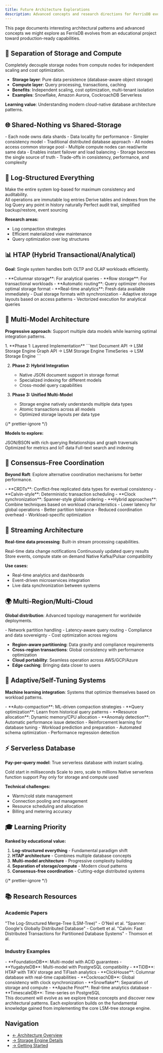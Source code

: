 ```yaml
---
title: Future Architecture Explorations
description: Advanced concepts and research directions for FerrisDB evolution
---
```



This page documents interesting architectural patterns and advanced concepts we might explore as
FerrisDB evolves from an educational project toward production-ready capabilities.

## 🔄 Separation of Storage and Compute

<Card title="Concept" icon="puzzle">
Completely decouple storage nodes from compute nodes for independent scaling and cost optimization.

- **Storage layer**: Pure data persistence (database-aware object storage)
- **Compute layer**: Query processing, transactions, caching
- **Benefits**: Independent scaling, cost optimization, multi-tenant isolation
- **Examples**: Snowflake, Amazon Aurora, CockroachDB Serverless

**Learning value**: Understanding modern cloud-native database architecture patterns.

</Card>

## 🌐 Shared-Nothing vs Shared-Storage

<Tabs>
  <TabItem label="Current: Shared-Nothing">
    - Each node owns data shards - Data locality for performance - Simpler consistency model -
    Traditional distributed database approach
  </TabItem>

  <TabItem label="Alternative: Shared-Storage">
    - All nodes access common storage pool - Multiple compute nodes can read/write same data -
    Enables instant failover and load balancing - Storage becomes the single source of truth -
    Trade-offs in consistency, performance, and complexity
  </TabItem>
</Tabs>

## 📝 Log-Structured Everything

<Aside type="tip" title="Beyond LSM-trees">
  Make the entire system log-based for maximum consistency and auditability.
</Aside>

<CardGrid>
  <Card title="Log as Database" icon="document">
    All operations are immutable log entries
  </Card>

<Card title="Materialized Views" icon="table">
  Derive tables and indexes from the log
</Card>

<Card title="Time Travel" icon="history">
  Query any point in history naturally
</Card>

  <Card title="Benefits" icon="rocket">
    Perfect audit trail, simplified backup/restore, event sourcing
  </Card>
</CardGrid>

**Research areas:**

- Log compaction strategies
- Efficient materialized view maintenance
- Query optimization over log structures

## 📊 HTAP (Hybrid Transactional/Analytical)

**Goal**: Single system handles both OLTP and OLAP workloads efficiently.

<Tabs>
  <TabItem label="Architecture">
    - **Columnar storage**: For analytical queries - **Row storage**: For transactional workloads -
    **Automatic routing**: Query optimizer chooses optimal storage format - **Real-time analytics**:
    Fresh data available immediately
  </TabItem>

  <TabItem label="Implementation">
    - Dual storage formats with synchronization - Adaptive storage layouts based on access patterns
    - Vectorized execution for analytical queries
  </TabItem>
</Tabs>

## 🎯 Multi-Model Architecture

**Progressive approach**: Support multiple data models while learning optimal integration patterns.

<Steps>
1. **Phase 1: Layered Implementation**
   ```text
   Document API  →  LSM Storage Engine
   Graph API     →  LSM Storage Engine
   TimeSeries    →  LSM Storage Engine
   ```

2. **Phase 2: Hybrid Integration**

   - Native JSON document support in storage format
   - Specialized indexing for different models
   - Cross-model query capabilities

3. **Phase 3: Unified Multi-Model**
   - Storage engine natively understands multiple data types
   - Atomic transactions across all models
   - Optimized storage layouts per data type

{/* prettier-ignore */}
</Steps>

**Models to explore:**

<CardGrid>
  <Card title="Document Store" icon="document">
    JSON/BSON with rich querying
  </Card>

<Card title="Graph Database" icon="puzzle">
  Relationships and graph traversals
</Card>

<Card title="Time Series" icon="graph">
  Optimized for metrics and IoT data
</Card>

  <Card title="Search Engine" icon="magnifier">
    Full-text search and indexing
  </Card>
</CardGrid>

## 🚀 Consensus-Free Coordination

**Beyond Raft**: Explore alternative coordination mechanisms for better performance.

<Tabs>
  <TabItem label="Approaches">
    - **CRDTs**: Conflict-free replicated data types for eventual consistency - **Calvin-style**:
    Deterministic transaction scheduling - **Clock synchronization**: Spanner-style global ordering
    - **Hybrid approaches**: Combine techniques based on workload characteristics
  </TabItem>

  <TabItem label="Benefits">
    - Lower latency for global operations - Better partition tolerance - Reduced coordination
    overhead - Workload-specific optimization
  </TabItem>
</Tabs>

## 🌊 Streaming Architecture

**Real-time data processing**: Built-in stream processing capabilities.

<CardGrid>
  <Card title="Change Streams" icon="information">
    Real-time data change notifications
  </Card>

<Card title="Materialized Views" icon="table">
  Continuously updated query results
</Card>

<Card title="Event Sourcing" icon="list">
  Store events, compute state on demand
</Card>

  <Card title="Stream Integration" icon="puzzle">
    Native Kafka/Pulsar compatibility
  </Card>
</CardGrid>

**Use cases:**

- Real-time analytics and dashboards
- Event-driven microservices integration
- Live data synchronization between systems

## 🌍 Multi-Region/Multi-Cloud

**Global distribution**: Advanced topology management for worldwide deployments.

<Aside type="caution" title="Challenges to explore">
  - Network partition handling - Latency-aware query routing - Compliance and data sovereignty -
  Cost optimization across regions
</Aside>

- **Region-aware partitioning**: Data gravity and compliance requirements
- **Cross-region transactions**: Global consistency with performance optimization
- **Cloud portability**: Seamless operation across AWS/GCP/Azure
- **Edge caching**: Bringing data closer to users

## 🧠 Adaptive/Self-Tuning Systems

**Machine learning integration**: Systems that optimize themselves based on workload patterns.

<Tabs>
  <TabItem label="Features">
    - **Auto-compaction**: ML-driven compaction strategies - **Query optimization**: Learn from
    historical query patterns - **Resource allocation**: Dynamic memory/CPU allocation - **Anomaly
    detection**: Automatic performance issue detection
  </TabItem>

  <TabItem label="Research Areas">
    - Reinforcement learning for database tuning - Workload prediction and preparation - Automated
    schema optimization - Performance regression detection
  </TabItem>
</Tabs>

## ⚡ Serverless Database

**Pay-per-query model**: True serverless database with instant scaling.

<CardGrid>
  <Card title="Instant Startup" icon="rocket">
    Cold start in milliseconds
  </Card>

<Card title="Auto-scaling" icon="graph">
  Scale to zero, scale to millions
</Card>

<Card title="Function Integration" icon="seti:code">
  Native serverless function support
</Card>

  <Card title="Cost Model" icon="currency">
    Pay only for storage and compute used
  </Card>
</CardGrid>

**Technical challenges:**

- Warm/cold state management
- Connection pooling and management
- Resource scheduling and allocation
- Billing and metering accuracy

## 🎓 Learning Priority

**Ranked by educational value:**

<Steps>

1. **Log-structured everything** - Fundamental paradigm shift
2. **HTAP architecture** - Combines multiple database concepts
3. **Multi-model architecture** - Progressive complexity building
4. **Separation of storage/compute** - Modern cloud patterns
5. **Consensus-free coordination** - Cutting-edge distributed systems

{/* prettier-ignore */}
</Steps>

## 📚 Research Resources

### Academic Papers

<CardGrid>
  <Card title="LSM-Tree Paper" icon="document">
    "The Log-Structured Merge-Tree (LSM-Tree)" - O'Neil et al.
  </Card>

<Card title="Spanner Paper" icon="document">
  "Spanner: Google's Globally Distributed Database" - Corbett et al.
</Card>

  <Card title="Calvin Paper" icon="document">
    "Calvin: Fast Distributed Transactions for Partitioned Database Systems" - Thomson et al.
  </Card>
</CardGrid>

### Industry Examples

<Tabs>
  <TabItem label="Multi-Model">
    - **FoundationDB**: Multi-model with ACID guarantees - **YugabyteDB**: Multi-model with
    PostgreSQL compatibility
  </TabItem>

<TabItem label="HTAP">
  - **TiDB**: HTAP with TiKV storage and TiFlash analytics - **ClickHouse**: Columnar database with
  real-time capabilities
</TabItem>

<TabItem label="Cloud-Native">
  - **CockroachDB**: Global consistency with clock synchronization - **Snowflake**: Separation of
  storage and compute
</TabItem>

  <TabItem label="Real-Time">
    - **Apache Pinot**: Real-time analytics database - **TimescaleDB**: Time-series on PostgreSQL
  </TabItem>
</Tabs>

<Aside type="note">
  This document will evolve as we explore these concepts and discover new architectural patterns.
  Each exploration builds on the fundamental knowledge gained from implementing the core LSM-tree
  storage engine.
</Aside>

## Navigation

- [← Architecture Overview](/reference/architecture/)
- [→ Storage Engine Details](/reference/storage-engine/)
- [→ Getting Started](/getting-started/)
